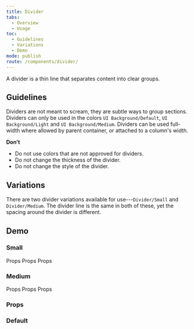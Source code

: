 ```yaml
---
title: Divider
tabs:
  - Overview
  - Usage
toc:
  - Guidelines
  - Variations
  - Demo
mode: publish
route: /components/divider/
---
```



A divider is a thin line that separates content into clear groups.

<!--One to two sentences as an introduction to the component-->

## Guidelines

<!--List how to use it, sizes, widths, grid interactions, color allowances -->

Dividers are not meant to scream, they are subtle ways to group sections. Dividers can only be used in the colors `UI Background/Default`, `UI Background/Light` and `UI Background/Medium`. Dividers can be used full-width where allowed by parent container, or attached to a column's width.

**Don't**

<!--Bullet point list if needed -->

- Do not use colors that are not approved for dividers.
- Do not change the thickness of the divider.
- Do not change the style of the divider.

## Variations

<!--One ### heading per frame in Figma, explaining each component in that frame. One 'content' section per variation if needed -->

There are two divider variations available for use---`Divider/Small` and `Divider/Medium`. The divider line is the same in both of these, yet the spacing around the divider is different.

## Demo

<FigmaImage
  url="https://www.figma.com/file/0bGXR2sCwMVSDNyyzu5BXrO5/Desktop-UI?node-id=982%3A5365"
  alt="Figma design of divider"
/>

### Small

<Divider variant="small" color="lighter">
  Props
</Divider>
<Divider variant="small" color="light">
  Props
</Divider>
<Divider variant="small">Props</Divider>

### Medium

<Divider variant="medium" color="lighter">
  Props
</Divider>
<Divider variant="medium" color="light">
  Props
</Divider>
<Divider variant="medium">Props</Divider>

### Props

<PropsTable props={Divider.__docgenInfo.props} />

### Default

<Playground>
  <Divider variant="medium"></Divider>
</Playground>
